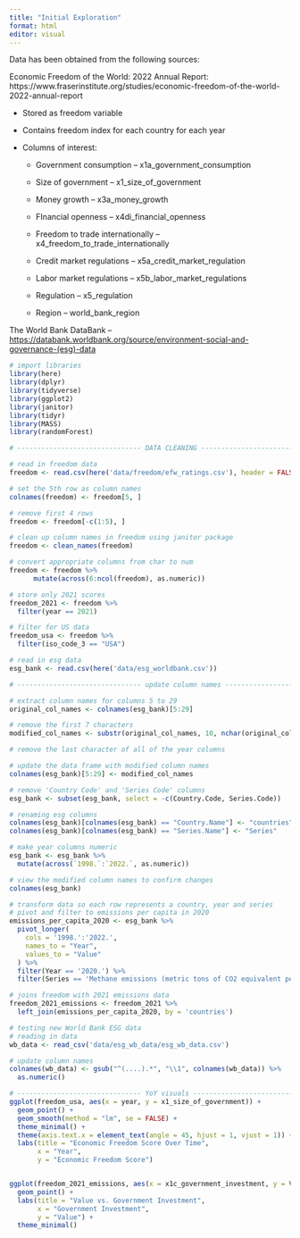 ```yaml
---
title: "Initial Exploration"
format: html
editor: visual
---
```


Data has been obtained from the following sources:

Economic Freedom of the World: 2022 Annual Report: https://www.fraserinstitute.org/studies/economic-freedom-of-the-world-2022-annual-report

-   Stored as freedom variable

-   Contains freedom index for each country for each year

-   Columns of interest:

    -   Government consumption -- x1a_government_consumption

    -   Size of government -- x1_size_of_government

    -   Money growth -- x3a_money_growth

    -   FInancial openness -- x4di_financial_openness

    -   Freedom to trade internationally -- x4_freedom_to_trade_internationally

    -   Credit market regulations -- x5a_credit_market_regulation

    -   Labor market regulations -- x5b_labor_market_regulations

    -   Regulation -- x5_regulation

    -   Region -- world_bank_region

The World Bank DataBank -- <https://databank.worldbank.org/source/environment-social-and-governance-(esg)-data>

```r
# import libraries
library(here)
library(dplyr)
library(tidyverse)
library(ggplot2)
library(janitor)
library(tidyr)
library(MASS)
library(randomForest)
```

```r
# ------------------------------- DATA CLEANING ------------------------------- #

# read in freedom data
freedom <- read.csv(here('data/freedom/efw_ratings.csv'), header = FALSE)

# set the 5th row as column names
colnames(freedom) <- freedom[5, ]

# remove first 4 rows
freedom <- freedom[-c(1:5), ]

# clean up column names in freedom using janitor package 
freedom <- clean_names(freedom)

# convert appropriate columns from char to num
freedom <- freedom %>%
      mutate(across(6:ncol(freedom), as.numeric))

# store only 2021 scores
freedom_2021 <- freedom %>% 
  filter(year == 2021) 

# filter for US data
freedom_usa <- freedom %>% 
  filter(iso_code_3 == "USA")

```

```r

# read in esg data
esg_bank <- read.csv(here('data/esg_worldbank.csv'))

# ------------------------------- update column names ------------------------------- #

# extract column names for columns 5 to 29
original_col_names <- colnames(esg_bank)[5:29]

# remove the first 7 characters
modified_col_names <- substr(original_col_names, 10, nchar(original_col_names))

# remove the last character of all of the year columns

# update the data frame with modified column names
colnames(esg_bank)[5:29] <- modified_col_names

# remove 'Country Code' and 'Series Code' columns
esg_bank <- subset(esg_bank, select = -c(Country.Code, Series.Code))

# renaming esg columns
colnames(esg_bank)[colnames(esg_bank) == "Country.Name"] <- "countries"
colnames(esg_bank)[colnames(esg_bank) == "Series.Name"] <- "Series"

# make year columns numeric
esg_bank <- esg_bank %>%
  mutate(across(`1998.`:`2022.`, as.numeric))

# view the modified column names to confirm changes
colnames(esg_bank)

# transform data so each row represents a country, year and series 
# pivot and filter to emissions per capita in 2020
emissions_per_capita_2020 <- esg_bank %>%
  pivot_longer(
    cols = '1998.':'2022.',
    names_to = "Year",
    values_to = "Value"
  ) %>%
  filter(Year == '2020.') %>% 
  filter(Series == 'Methane emissions (metric tons of CO2 equivalent per capita)')

# joins freedom with 2021 emissions data
freedom_2021_emissions <- freedom_2021 %>% 
  left_join(emissions_per_capita_2020, by = 'countries')
```

```r
# testing new World Bank ESG data
# reading in data
wb_data <- read_csv('data/esg_wb_data/esg_wb_data.csv')

# update column names
colnames(wb_data) <- gsub("^(....).*", "\\1", colnames(wb_data)) %>% 
  as.numeric()


```

```r
# ------------------------------- YoY visuals ------------------------------- #
ggplot(freedom_usa, aes(x = year, y = x1_size_of_government)) +
  geom_point() + 
  geom_smooth(method = "lm", se = FALSE) + 
  theme_minimal() +
  theme(axis.text.x = element_text(angle = 45, hjust = 1, vjust = 1)) +
  labs(title = "Economic Freedom Score Over Time", 
       x = "Year", 
       y = "Economic Freedom Score")

```

```r

```

```r
ggplot(freedom_2021_emissions, aes(x = x1c_government_investment, y = Value)) +
  geom_point() +
  labs(title = "Value vs. Government Investment",
       x = "Government Investment",
       y = "Value") +
  theme_minimal()

```
